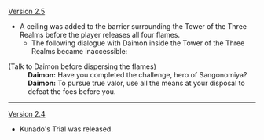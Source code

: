 {{Change History/Header}}
[[Version 2.5]]
* A ceiling was added to the barrier surrounding the Tower of the Three Realms before the player releases all four flames.
** The following dialogue with Daimon inside the Tower of the Three Realms became inaccessible:
{{Dialogue Start}}
;(Talk to Daimon before dispersing the flames)
:'''Daimon:''' Have you completed the challenge, hero of Sangonomiya?
:'''Daimon:''' To pursue true valor, use all the means at your disposal to defeat the foes before you.
{{Dialogue End}}
----
[[Version 2.4]]
* Kunado's Trial was released.